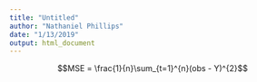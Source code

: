 ```yaml
---
title: "Untitled"
author: "Nathaniel Phillips"
date: "1/13/2019"
output: html_document
---
```




$$MSE = \frac{1}{n}\sum_{t=1}^{n}(obs - Y)^{2}$$